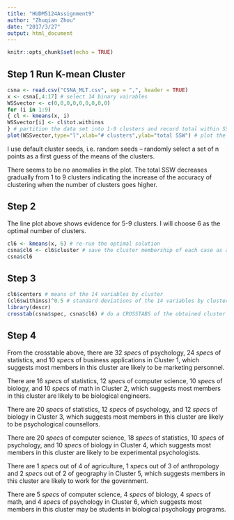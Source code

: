 ```yaml
---
title: "HUDM5124Assignment9"
author: "Zhuqian Zhou"
date: "2017/3/27"
output: html_document
---
```


```r
knitr::opts_chunk$set(echo = TRUE)
```

## Step 1 Run K-mean Cluster
```r
csna <- read.csv("CSNA_MLT.csv", sep = ",", header = TRUE)
x <- csna[,4:17] # select 14 binary vairables
WSSvector <- c(0,0,0,0,0,0,0,0,0)
for (i in 1:9)
{ cl <- kmeans(x, i)
WSSvector[i] <- cl$tot.withinss
} # partition the data set into 1-9 clusters and record total within SS for each solution
plot(WSSvector,type="l",xlab="# clusters",ylab="total SSW") # plot the total within-cluster sum of squares against the number of clusters
```

I use default cluster seeds, i.e. random seeds -- randomly select a set of n points as a first guess of the means of the clusters.

There seems to be no anomalies in the plot. The total SSW decreases gradually from 1 to 9 clusters indicating the increase of the accuracy of clustering when the number of clusters goes higher.

## Step 2
The line plot above shows evidence for 5-9 clusters. I will choose 6 as the optimal number of clusters.
```r
cl6 <- kmeans(x, 6) # re-run the optimal solution
csna$cl6 <- cl6$cluster # save the cluster membership of each case as a new varibale in the data frame csna
csna$cl6
```

## Step 3
```r
cl6$centers # means of the 14 variables by cluster
(cl6$withinss)^0.5 # standard deviations of the 14 variables by cluster
library(descr)
crosstab(csna$spec, csna$cl6) # do a CROSSTABS of the obtained cluster memberships with the "academic specialty or discipline" variable ("spec")
```

## Step 4
From the crosstable above, there are 32 *spec*s of psychology, 24 *spec*s of statistics, and 10 *spec*s of business applications in Cluster 1, which suggests most members in this cluster are likely to be marketing personnel.

There are 16 *spec*s of statistics, 12 *spec*s of computer science, 10 *spec*s of biology, and 10 *spec*s of math in Cluster 2, which suggests most members in this cluster are likely to be biological engineers.

There are 20 *spec*s of statistics, 12 *spec*s of psychology, and 12 *spec*s of biology in Cluster 3, which suggests most members in this cluster are likely to be psychological counsellors.

There are 20 *spec*s of computer science, 18 *spec*s of statistics, 10 *spec*s of psychology, and 10 *spec*s of biology in Cluster 4, which suggests most members in this cluster are likely to be experimental psychologists.

There are 1 *spec*s out of 4 of agriculture, 1 *spec*s out of 3
 of anthropology and 2 *spec*s out of 2 of geography in Cluster 5, which suggests members in this cluster are likely to work for the government.
 
There are 5 *spec*s of computer science, 4 *spec*s of biology, 4 *spec*s of math, and 4 *spec*s of psychology in Cluster 6, which suggests most members in this cluster may be students in biological psychology programs.